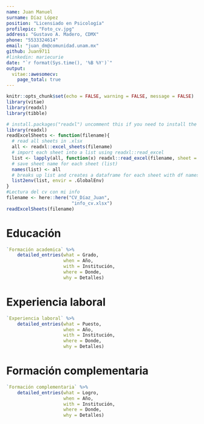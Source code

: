 ```yaml
---
name: Juan Manuel
surname: Díaz López
position: "Licensiado en Psicología"
profilepic: "Foto_cv.jpg"
address: "Gustavo A. Madero, CDMX"
phone: "5533324614"
email: "juan_dm@comunidad.unam.mx"
github: Juan9711
#linkedin: mariecurie
date: "`r format(Sys.time(), '%B %Y')`"
output: 
  vitae::awesomecv:
    page_total: true
---
```


```r
knitr::opts_chunk$set(echo = FALSE, warning = FALSE, message = FALSE)
library(vitae)
library(readxl)
library(tibble)
```

```r
# install.packages("readxl") uncomment this if you need to install the package
library(readxl)
readExcelSheets <- function(filename){
  # read all sheets in .xlsx 
  all <- readxl::excel_sheets(filename)
  # import each sheet into a list using readxl::read_excel
  list <- lapply(all, function(x) readxl::read_excel(filename, sheet = x))
  # save sheet name for each sheet (list)
  names(list) <- all
  # breaks up list and creates a dataframe for each sheet with df names matching sheet names
  list2env(list, envir = .GlobalEnv)
}
#Lectura del cv con mi info
filename <- here::here("CV_Díaz_Juan", 
                        "info_cv.xlsx")
readExcelSheets(filename)
```


# Educación

```r
`Formación academica` %>% 
    detailed_entries(what = Grado,
                     when = Año,
                     with = Institución,
                     where = Donde,
                     why = Detalles)
```

# Experiencia laboral

```r
`Experiencia laboral` %>% 
    detailed_entries(what = Puesto,
                     when = Año,
                     with = Institución,
                     where = Donde,
                     why = Detalles)
```

# Formación complementaria 

```r
`Formación complementaria` %>% 
    detailed_entries(what = Logro,
                     when = Año,
                     with = Institución,
                     where = Donde,
                     why = Detalles)
```


